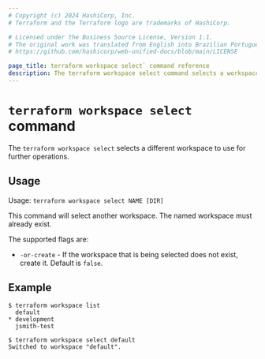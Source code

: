 ```yaml
---
# Copyright (c) 2024 HashiCorp, Inc.
# Terraform and the Terraform logo are trademarks of HashiCorp.

# Licensed under the Business Source License, Version 1.1.
# The original work was translated from English into Brazilian Portuguese.
# https://github.com/hashicorp/web-unified-docs/blob/main/LICENSE

page_title: terraform workspace select` command reference
description: The terraform workspace select command selects a workspace.
---
```


# `terraform workspace select` command

The `terraform workspace select` selects a different workspace to use for further operations.

## Usage

Usage: `terraform workspace select NAME [DIR]`

This command will select another workspace. The named workspace must already
exist.

The supported flags are:

* `-or-create` - If the workspace that is being selected does not exist, create it. Default is `false`.

## Example

```
$ terraform workspace list
  default
* development
  jsmith-test

$ terraform workspace select default
Switched to workspace "default".
```
